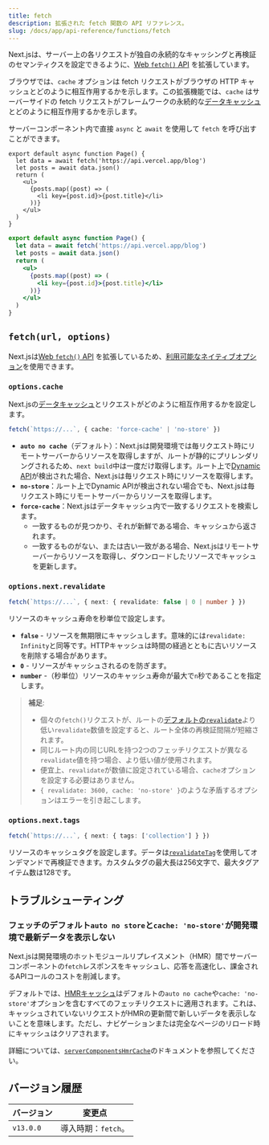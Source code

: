 ```yaml
---
title: fetch
description: 拡張された fetch 関数の API リファレンス。
slug: /docs/app/api-reference/functions/fetch
---
```


Next.jsは、サーバー上の各リクエストが独自の永続的なキャッシングと再検証のセマンティクスを設定できるように、[Web `fetch()` API](https://developer.mozilla.org/docs/Web/API/Fetch_API) を拡張しています。

ブラウザでは、`cache` オプションは fetch リクエストがブラウザの HTTP キャッシュとどのように相互作用するかを示します。この拡張機能では、`cache` はサーバーサイドの fetch リクエストがフレームワークの永続的な[データキャッシュ](/docs/app/building-your-application/caching#data-cache)とどのように相互作用するかを示します。

サーバーコンポーネント内で直接 `async` と `await` を使用して `fetch` を呼び出すことができます。

```tsx filename="app/page.tsx" switcher
export default async function Page() {
  let data = await fetch('https://api.vercel.app/blog')
  let posts = await data.json()
  return (
    <ul>
      {posts.map((post) => (
        <li key={post.id}>{post.title}</li>
      ))}
    </ul>
  )
}
```

```jsx filename="app/page.js" switcher
export default async function Page() {
  let data = await fetch('https://api.vercel.app/blog')
  let posts = await data.json()
  return (
    <ul>
      {posts.map((post) => (
        <li key={post.id}>{post.title}</li>
      ))}
    </ul>
  )
}
```

## `fetch(url, options)`

Next.jsは[Web `fetch()` API](https://developer.mozilla.org/docs/Web/API/Fetch_API) を拡張しているため、[利用可能なネイティブオプション](https://developer.mozilla.org/docs/Web/API/fetch#parameters)を使用できます。

### `options.cache`

Next.jsの[データキャッシュ](/docs/app/building-your-application/caching#data-cache)とリクエストがどのように相互作用するかを設定します。

```ts
fetch(`https://...`, { cache: 'force-cache' | 'no-store' })
```

- **`auto no cache`**（デフォルト）：Next.jsは開発環境では毎リクエスト時にリモートサーバーからリソースを取得しますが、ルートが静的にプリレンダリングされるため、`next build`中は一度だけ取得します。ルート上で[Dynamic API](/docs/app/building-your-application/rendering/server-components#dynamic-rendering)が検出された場合、Next.jsは毎リクエスト時にリソースを取得します。
- **`no-store`**：ルート上でDynamic APIが検出されない場合でも、Next.jsは毎リクエスト時にリモートサーバーからリソースを取得します。
- **`force-cache`**：Next.jsはデータキャッシュ内で一致するリクエストを検索します。
  - 一致するものが見つかり、それが新鮮である場合、キャッシュから返されます。
  - 一致するものがない、または古い一致がある場合、Next.jsはリモートサーバーからリソースを取得し、ダウンロードしたリソースでキャッシュを更新します。

### `options.next.revalidate`

```ts
fetch(`https://...`, { next: { revalidate: false | 0 | number } })
```

リソースのキャッシュ寿命を秒単位で設定します。

- **`false`** - リソースを無期限にキャッシュします。意味的には`revalidate: Infinity`と同等です。HTTPキャッシュは時間の経過とともに古いリソースを削除する場合があります。
- **`0`** - リソースがキャッシュされるのを防ぎます。
- **`number`** -（秒単位）リソースのキャッシュ寿命が最大で`n`秒であることを指定します。

> **補足**:
>
> - 個々の`fetch()`リクエストが、ルートの[デフォルトの`revalidate`](/docs/app/api-reference/file-conventions/route-segment-config#revalidate)より低い`revalidate`数値を設定すると、ルート全体の再検証間隔が短縮されます。
> - 同じルート内の同じURLを持つ2つのフェッチリクエストが異なる`revalidate`値を持つ場合、より低い値が使用されます。
> - 便宜上、`revalidate`が数値に設定されている場合、`cache`オプションを設定する必要はありません。
> - `{ revalidate: 3600, cache: 'no-store' }`のような矛盾するオプションはエラーを引き起こします。

### `options.next.tags`

```ts
fetch(`https://...`, { next: { tags: ['collection'] } })
```

リソースのキャッシュタグを設定します。データは[`revalidateTag`](https://nextjs.org/docs/app/api-reference/functions/revalidateTag)を使用してオンデマンドで再検証できます。カスタムタグの最大長は256文字で、最大タグアイテム数は128です。

## トラブルシューティング

### フェッチのデフォルト`auto no store`と`cache: 'no-store'`が開発環境で最新データを表示しない

Next.jsは開発環境のホットモジュールリプレイスメント（HMR）間でサーバーコンポーネントの`fetch`レスポンスをキャッシュし、応答を高速化し、課金されるAPIコールのコストを削減します。

デフォルトでは、[HMRキャッシュ](/docs/app/api-reference/config/next-config-js/serverComponentsHmrCache)はデフォルトの`auto no cache`や`cache: 'no-store'`オプションを含むすべてのフェッチリクエストに適用されます。これは、キャッシュされていないリクエストがHMRの更新間で新しいデータを表示しないことを意味します。ただし、ナビゲーションまたは完全なページのリロード時にキャッシュはクリアされます。

詳細については、[`serverComponentsHmrCache`](/docs/app/api-reference/config/next-config-js/serverComponentsHmrCache)のドキュメントを参照してください。

## バージョン履歴

| バージョン | 変更点               |
| --------- | ------------------- |
| `v13.0.0` | 導入時期：`fetch`。 |
